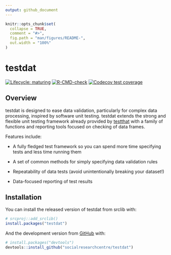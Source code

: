 ```yaml
---
output: github_document
---
```


<!-- README.md is generated from README.Rmd. Please edit that file -->

```r
knitr::opts_chunk$set(
  collapse = TRUE,
  comment = "#>",
  fig.path = "man/figures/README-",
  out.width = "100%"
)
```
# testdat

<!-- badges: start -->
[![Lifecycle: maturing](https://img.shields.io/badge/lifecycle-maturing-blue.svg)](https://www.tidyverse.org/lifecycle/#maturing)
[![R-CMD-check](https://github.com/socialresearchcentre/testdat/workflows/R-CMD-check/badge.svg)](https://github.com/socialresearchcentre/testdat/actions)
[![Codecov test coverage](https://codecov.io/gh/socialresearchcentre/testdat/branch/master/graph/badge.svg)](https://codecov.io/gh/socialresearchcentre/testdat?branch=master)
<!-- badges: end -->

## Overview

testdat is designed to ease data validation, particularly for complex data
processing, inspired by software unit testing. testdat extends the strong and
flexible unit testing framework already provided by
[testthat](https://testthat.r-lib.org/) with a family of functions and reporting
tools focused on checking of data frames.

Features include:

* A fully fledged test framework so you can spend more time specifying tests and
  less time running them

* A set of common methods for simply specifying data validation rules

* Repeatability of data tests (avoid unintentionally breaking your dataset!)

* Data-focused reporting of test results

## Installation

You can install the released version of testdat from srclib with:

``` r
# srcproj::add_srclib()
install.packages("testdat")
```

And the development version from [GitHub](https://github.com/) with:

``` r
# install.packages("devtools")
devtools::install_github("socialresearchcentre/testdat")
```
